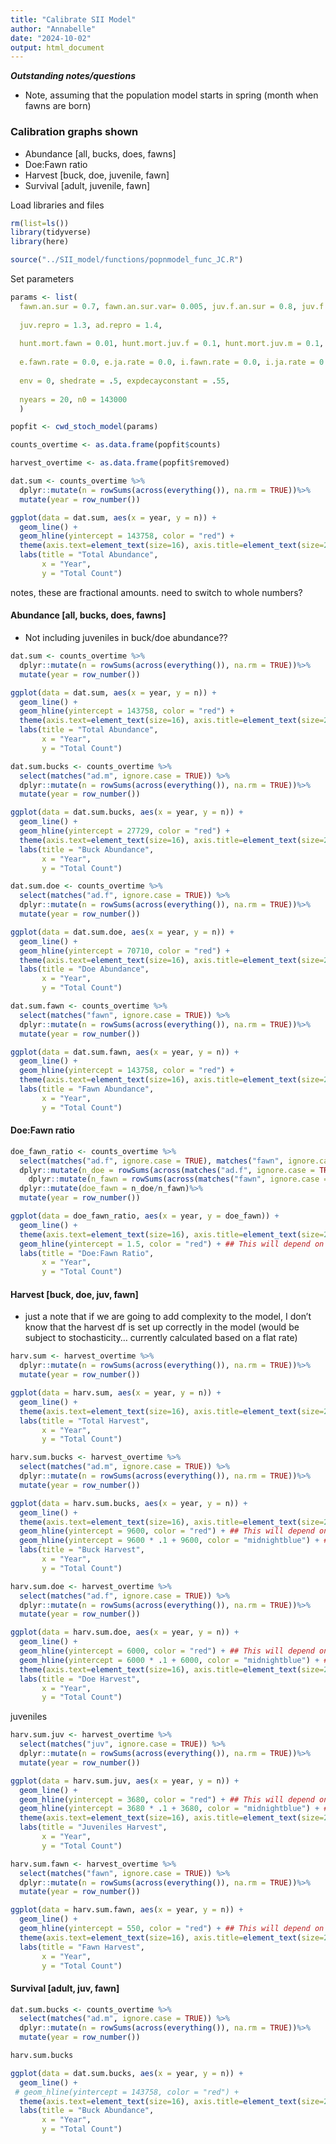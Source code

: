 ```yaml
---
title: "Calibrate SII Model"
author: "Annabelle"
date: "2024-10-02"
output: html_document
---
```


***Outstanding notes/questions***

- Note, assuming that the population model starts in spring (month when fawns are born)

### Calibration graphs shown 
- Abundance [all, bucks, does, fawns]
- Doe:Fawn ratio 
- Harvest [buck, doe, juvenile, fawn]
- Survival [adult, juvenile, fawn]

Load libraries and files 
```r
rm(list=ls())
library(tidyverse)
library(here)

source("../SII_model/functions/popnmodel_func_JC.R")
```

Set parameters
```r
params <- list(
  fawn.an.sur = 0.7, fawn.an.sur.var= 0.005, juv.f.an.sur = 0.8, juv.f.an.sur.var=0.005, juv.m.an.sur = .8, juv.m.an.sur.var=0.005, ad.an.f.sur = 0.82, ad.an.f.sur.var=0.005, ad.an.m.sur = 0.8, ad.an.m.sur.var=0.005,
  
  juv.repro = 1.3, ad.repro = 1.4,
  
  hunt.mort.fawn = 0.01, hunt.mort.juv.f = 0.1, hunt.mort.juv.m = 0.1, hunt.mort.ad.f = 0.2, hunt.mort.ad.m = 0.5, 
  
  e.fawn.rate = 0.0, e.ja.rate = 0.0, i.fawn.rate = 0.0, i.ja.rate = 0.0,
  
  env = 0, shedrate = .5, expdecayconstant = .55,
  
  nyears = 20, n0 = 143000
  )
```




```r
popfit <- cwd_stoch_model(params)

counts_overtime <- as.data.frame(popfit$counts)

harvest_overtime <- as.data.frame(popfit$removed)

dat.sum <- counts_overtime %>%
  dplyr::mutate(n = rowSums(across(everything()), na.rm = TRUE))%>%
  mutate(year = row_number())

ggplot(data = dat.sum, aes(x = year, y = n)) +
  geom_line() +  
  geom_hline(yintercept = 143758, color = "red") +
  theme(axis.text=element_text(size=16), axis.title=element_text(size=20))+
  labs(title = "Total Abundance", 
       x = "Year", 
       y = "Total Count") 
```

notes, these are fractional amounts. need to switch to whole numbers?



#### Abundance [all, bucks, does, fawns]
- Not including juveniles in buck/doe abundance?? 
```r
dat.sum <- counts_overtime %>%
  dplyr::mutate(n = rowSums(across(everything()), na.rm = TRUE))%>%
  mutate(year = row_number())

ggplot(data = dat.sum, aes(x = year, y = n)) +
  geom_line() +  
  geom_hline(yintercept = 143758, color = "red") +
  theme(axis.text=element_text(size=16), axis.title=element_text(size=20))+
  labs(title = "Total Abundance", 
       x = "Year", 
       y = "Total Count") 
```

```r
dat.sum.bucks <- counts_overtime %>%
  select(matches("ad.m", ignore.case = TRUE)) %>% 
  dplyr::mutate(n = rowSums(across(everything()), na.rm = TRUE))%>%
  mutate(year = row_number())

ggplot(data = dat.sum.bucks, aes(x = year, y = n)) +
  geom_line() +  
  geom_hline(yintercept = 27729, color = "red") +
  theme(axis.text=element_text(size=16), axis.title=element_text(size=20))+
  labs(title = "Buck Abundance", 
       x = "Year", 
       y = "Total Count") 
```

```r
dat.sum.doe <- counts_overtime %>%
  select(matches("ad.f", ignore.case = TRUE)) %>% 
  dplyr::mutate(n = rowSums(across(everything()), na.rm = TRUE))%>%
  mutate(year = row_number())

ggplot(data = dat.sum.doe, aes(x = year, y = n)) +
  geom_line() +  
  geom_hline(yintercept = 70710, color = "red") +
  theme(axis.text=element_text(size=16), axis.title=element_text(size=20))+
  labs(title = "Doe Abundance", 
       x = "Year", 
       y = "Total Count") 
```


```r
dat.sum.fawn <- counts_overtime %>%
  select(matches("fawn", ignore.case = TRUE)) %>% 
  dplyr::mutate(n = rowSums(across(everything()), na.rm = TRUE))%>%
  mutate(year = row_number())

ggplot(data = dat.sum.fawn, aes(x = year, y = n)) +
  geom_line() +  
  geom_hline(yintercept = 143758, color = "red") +
  theme(axis.text=element_text(size=16), axis.title=element_text(size=20))+
  labs(title = "Fawn Abundance", 
       x = "Year", 
       y = "Total Count") 
```

#### Doe:Fawn ratio 
```r
doe_fawn_ratio <- counts_overtime %>%
  select(matches("ad.f", ignore.case = TRUE), matches("fawn", ignore.case = TRUE)) %>% 
  dplyr::mutate(n_doe = rowSums(across(matches("ad.f", ignore.case = TRUE)), na.rm = TRUE))%>%
    dplyr::mutate(n_fawn = rowSums(across(matches("fawn", ignore.case = TRUE)), na.rm = TRUE))%>%
  dplyr::mutate(doe_fawn = n_doe/n_fawn)%>%
  mutate(year = row_number())

ggplot(data = doe_fawn_ratio, aes(x = year, y = doe_fawn)) +
  geom_line() +  
  theme(axis.text=element_text(size=16), axis.title=element_text(size=20))+
  geom_hline(yintercept = 1.5, color = "red") + ## This will depend on pop starting size and starting month
  labs(title = "Doe:Fawn Ratio", 
       x = "Year", 
       y = "Total Count")
```




#### Harvest [buck, doe, juv, fawn]

* just a note that if we are going to add complexity to the model, I don't know that the harvest df is set up correctly in the model (would be subject to stochasticity... currently calculated based on a flat rate)

```r
harv.sum <- harvest_overtime %>%
  dplyr::mutate(n = rowSums(across(everything()), na.rm = TRUE))%>%
  mutate(year = row_number())

ggplot(data = harv.sum, aes(x = year, y = n)) +
  geom_line() +  
  theme(axis.text=element_text(size=16), axis.title=element_text(size=20))+
  labs(title = "Total Harvest", 
       x = "Year", 
       y = "Total Count") 
```

```r
harv.sum.bucks <- harvest_overtime %>%
  select(matches("ad.m", ignore.case = TRUE)) %>% 
  dplyr::mutate(n = rowSums(across(everything()), na.rm = TRUE))%>%
  mutate(year = row_number())

ggplot(data = harv.sum.bucks, aes(x = year, y = n)) +
  geom_line() +  
  theme(axis.text=element_text(size=16), axis.title=element_text(size=20))+
  geom_hline(yintercept = 9600, color = "red") + ## This will depend on pop starting size
  geom_hline(yintercept = 9600 * .1 + 9600, color = "midnightblue") + ## 10% wounding loss + harvest
  labs(title = "Buck Harvest", 
       x = "Year", 
       y = "Total Count") 
```

```r
harv.sum.doe <- harvest_overtime %>%
  select(matches("ad.f", ignore.case = TRUE)) %>% 
  dplyr::mutate(n = rowSums(across(everything()), na.rm = TRUE))%>%
  mutate(year = row_number())

ggplot(data = harv.sum.doe, aes(x = year, y = n)) +
  geom_line() +  
  geom_hline(yintercept = 6000, color = "red") + ## This will depend on pop starting size
  geom_hline(yintercept = 6000 * .1 + 6000, color = "midnightblue") + ## 10% wounding loss + harvest
  theme(axis.text=element_text(size=16), axis.title=element_text(size=20))+
  labs(title = "Doe Harvest", 
       x = "Year", 
       y = "Total Count") 
```

juveniles

```r
harv.sum.juv <- harvest_overtime %>%
  select(matches("juv", ignore.case = TRUE)) %>% 
  dplyr::mutate(n = rowSums(across(everything()), na.rm = TRUE))%>%
  mutate(year = row_number())

ggplot(data = harv.sum.juv, aes(x = year, y = n)) +
  geom_line() +  
  geom_hline(yintercept = 3680, color = "red") + ## This will depend on pop starting size
  geom_hline(yintercept = 3680 * .1 + 3680, color = "midnightblue") + ## 10% wounding loss + harvest
  theme(axis.text=element_text(size=16), axis.title=element_text(size=20))+
  labs(title = "Juveniles Harvest", 
       x = "Year", 
       y = "Total Count") 
```

```r
harv.sum.fawn <- harvest_overtime %>%
  select(matches("fawn", ignore.case = TRUE)) %>% 
  dplyr::mutate(n = rowSums(across(everything()), na.rm = TRUE))%>%
  mutate(year = row_number())

ggplot(data = harv.sum.fawn, aes(x = year, y = n)) +
  geom_line() +  
  geom_hline(yintercept = 550, color = "red") + ## This will depend on pop starting size
  theme(axis.text=element_text(size=16), axis.title=element_text(size=20))+
  labs(title = "Fawn Harvest", 
       x = "Year", 
       y = "Total Count") 
```


#### Survival [adult, juv, fawn]

```r
dat.sum.bucks <- counts_overtime %>%
  select(matches("ad.m", ignore.case = TRUE)) %>% 
  dplyr::mutate(n = rowSums(across(everything()), na.rm = TRUE))%>%
  mutate(year = row_number())

harv.sum.bucks

ggplot(data = dat.sum.bucks, aes(x = year, y = n)) +
  geom_line() +  
 # geom_hline(yintercept = 143758, color = "red") +
  theme(axis.text=element_text(size=16), axis.title=element_text(size=20))+
  labs(title = "Buck Abundance", 
       x = "Year", 
       y = "Total Count") 
```


